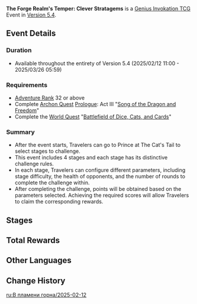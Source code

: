 {{Stub}}
{{Event
|name              = The Forge Realm's Temper: Clever Stratagems
|image             = The Forge Realm's Temper Clever Stratagems 2025-02-12.png
|type              = In-Game
|group             = The Forge Realm's Temper
|time_known        = yes
|time_start        = 2025-02-12 11:00:00
|time_start_offset = GMT+8
|time_end          = 2025-03-26 05:59:59
|time_end_offset   = GMT+8
|link              = https://www.hoyolab.com/article/36971027
}}
'''The Forge Realm's Temper: Clever Stratagems''' is a [[Genius Invokation TCG]] Event in [[Version 5.4]].

==Event Details==
===Duration===
* Available throughout the entirety of Version 5.4 (2025/02/12 11:00 - 2025/03/26 05:59)

===Requirements===
* [[Adventure Rank]] 32 or above
* Complete [[Archon Quest]] [[Prologue]]: Act III "[[Song of the Dragon and Freedom]]"
* Complete the [[World Quest]] "[[Battlefield of Dice, Cats, and Cards]]"

===Summary=== 
* After the event starts, Travelers can go to Prince at The Cat's Tail to select stages to challenge.
* This event includes 4 stages and each stage has its distinctive challenge rules.
* In each stage, Travelers can configure different parameters, including stage difficulty, the health of opponents, and the number of rounds to complete the challenge within.
* After completing the challenge, points will be obtained based on the parameters selected. Achieving the required scores will allow Travelers to claim the corresponding rewards.

==Stages==
{{Genius Invokation TCG Stages/Detailed|The Forge Realm's Temper/2025-02-12}}

==Total Rewards==
{{Card|Lucky Coin|8000}}

==Other Languages==
{{Other Languages|The Forge Realm's Temper/2024-01-31}}

==Change History==
{{Change History|5.4}}

[[ru:В пламени горна/2025-02-12]]